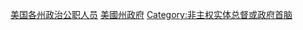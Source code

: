 {{Catnav|頁面分類|人物|職業|各职业美国人|美國政治人物}}
{{Catnav|頁面分類|人物|各國人物|各國政治人物|美國政治人物}}
{{Commonscat|State Governors of the United States}}
{{catmore}}

[[Category:美国各州政治公职人员|]]
[[Category:美國州政府|]]
[[Category:非主权实体总督或政府首脑|Category:非主权实体总督或政府首脑]]